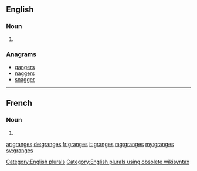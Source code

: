 ==English==

===Noun===
{{head|en}}

# {{plural of|grange}}

===Anagrams===
* [[gangers#English|gangers]]
* [[naggers#English|naggers]]
* [[snagger#English|snagger]]

[[Category:English plurals]][[Category:English plurals using obsolete wikisyntax]]
----
==French==

===Noun===
{{head|fr|plural}} {{f-p}}

# {{plural of|grange|lang=fr}}

[[ar:granges]]
[[de:granges]]
[[fr:granges]]
[[it:granges]]
[[mg:granges]]
[[my:granges]]
[[sv:granges]]